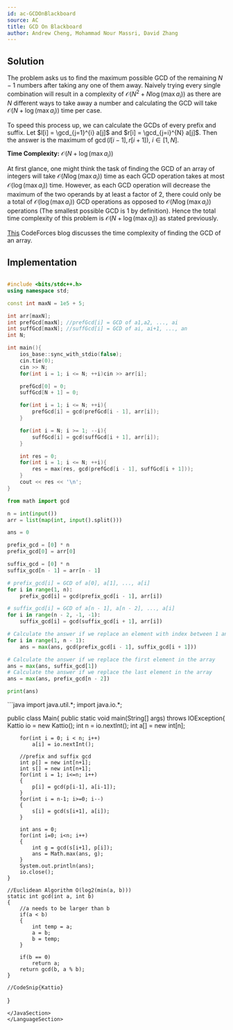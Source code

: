 ```yaml
---
id: ac-GCDOnBlackboard
source: AC
title: GCD On Blackboard
author: Andrew Cheng, Mohammad Nour Massri, David Zhang
---
```


## Solution
The problem asks us to find the maximum possible GCD of the remaining $N-1$ numbers
after taking any one of them away. Naively trying every single combination will result in a
complexity of $\mathcal{O}(N^2 + N \log(\max a_i))$ as there are $N$ different ways to take away a number and calculating
the GCD will take $\mathcal{O}(N+\log(\max a_i))$ time per case. 

To speed this process up, we can calculate the GCDs of every prefix and suffix. Let $l[i] = \gcd_{j=1}^{i} a[j]$ and $r[i] = \gcd_{j=i}^{N} a[j]$.
Then the answer is the maximum of $\gcd(l[i-1],r[i+1]),$ $i \in [1,N]$. 

**Time Complexity:**
$\mathcal{O}(N+\log(\max a_i))$

<Spoiler title="Time Complexity Proof">

At first glance, one might think the task of finding the GCD of an array of integers will take $\mathcal{O}(N\log(\max a_i))$ time
as each GCD operation takes at most $\mathcal{O}(\log(\max a_i))$ time. However, as each GCD operation will decrease the maximum of the two operands
by at least a factor of 2, there could only be a total of $\mathcal{O}(\log (\max a_i))$ GCD operations
as opposed to $\mathcal{O}(N \log(\max a_i))$ operations (The smallest possible GCD is 1 by definition). Hence the total time complexity of this problem is $\mathcal{O}(N+\log(\max a_i))$
as stated previously.

<Optional>

[This](https://codeforces.com/blog/entry/92720?#comment-814416) CodeForces blog discusses the time complexity of finding the GCD of an array.

</Optional>

</Spoiler>

## Implementation

<LanguageSection>
<CPPSection>

```cpp

#include <bits/stdc++.h>
using namespace std;

const int maxN = 1e5 + 5;

int arr[maxN];
int prefGcd[maxN]; //prefGcd[i] = GCD of a1,a2, ..., ai
int suffGcd[maxN]; //suffGcd[i] = GCD of ai, ai+1, ..., an
int N;

int main(){
	ios_base::sync_with_stdio(false);
	cin.tie(0);
	cin >> N;
	for(int i = 1; i <= N; ++i)cin >> arr[i];

	prefGcd[0] = 0;
	suffGcd[N + 1] = 0;

	for(int i = 1; i <= N; ++i){
		prefGcd[i] = gcd(prefGcd[i - 1], arr[i]);
	}

	for(int i = N; i >= 1; --i){
		suffGcd[i] = gcd(suffGcd[i + 1], arr[i]);
	}

	int res = 0;
	for(int i = 1; i <= N; ++i){
		res = max(res, gcd(prefGcd[i - 1], suffGcd[i + 1]));
	}
	cout << res << '\n';
}

```
</CPPSection>
	
<PySection>

```py
from math import gcd

n = int(input())
arr = list(map(int, input().split()))

ans = 0

prefix_gcd = [0] * n
prefix_gcd[0] = arr[0]

suffix_gcd = [0] * n
suffix_gcd[n - 1] = arr[n - 1]

# prefix_gcd[i] = GCD of a[0], a[1], ..., a[i]
for i in range(1, n):
	prefix_gcd[i] = gcd(prefix_gcd[i - 1], arr[i])

# suffix_gcd[i] = GCD of a[n - 1], a[n - 2], ..., a[i]
for i in range(n - 2, -1, -1):
	suffix_gcd[i] = gcd(suffix_gcd[i + 1], arr[i])

# Calculate the answer if we replace an element with index between 1 and n - 2
for i in range(1, n - 1):
	ans = max(ans, gcd(prefix_gcd[i - 1], suffix_gcd[i + 1]))

# Calculate the answer if we replace the first element in the array
ans = max(ans, suffix_gcd[1])
# Calculate the answer if we replace the last element in the array
ans = max(ans, prefix_gcd[n - 2])

print(ans)
```

</PySection>

<JavaSection>
```java
import java.util.*;
import java.io.*;

public class Main{
    public static void main(String[] args) throws IOException{
        Kattio io = new Kattio();
        int n = io.nextInt();
        int a[] = new int[n];

        for(int i = 0; i < n; i++)
            a[i] = io.nextInt();

        //prefix and suffix gcd
        int p[] = new int[n+1];
        int s[] = new int[n+1];
        for(int i = 1; i<=n; i++)
        {
            p[i] = gcd(p[i-1], a[i-1]);
        }
        for(int i = n-1; i>=0; i--)
        {
            s[i] = gcd(s[i+1], a[i]);
        }

        int ans = 0;
        for(int i=0; i<n; i++)
        {
            int g = gcd(s[i+1], p[i]);
            ans = Math.max(ans, g);
        }
        System.out.println(ans);
		io.close();
    }

    //Euclidean Algorithm O(log2(min(a, b)))
    static int gcd(int a, int b)
    {
        //a needs to be larger than b
        if(a < b)
        {
            int temp = a;
            a = b;
            b = temp;
        }

        if(b == 0)
            return a;
        return gcd(b, a % b);
    }

    //CodeSnip{Kattio}
}

```
</JavaSection>
</LanguageSection>
